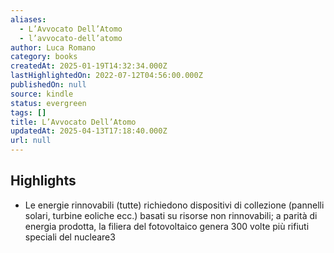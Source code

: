 ```yaml
---
aliases:
  - L’Avvocato Dell’Atomo
  - l’avvocato-dell’atomo
author: Luca Romano
category: books
createdAt: 2025-01-19T14:32:34.000Z
lastHighlightedOn: 2022-07-12T04:56:00.000Z
publishedOn: null
source: kindle
status: evergreen
tags: []
title: L’Avvocato Dell’Atomo
updatedAt: 2025-04-13T17:18:40.000Z
url: null
---
```

## Highlights

- Le energie rinnovabili (tutte) richiedono dispositivi di collezione (pannelli solari, turbine eoliche ecc.) basati su risorse non rinnovabili; a parità di energia prodotta, la filiera del fotovoltaico genera 300 volte più rifiuti speciali del nucleare3
